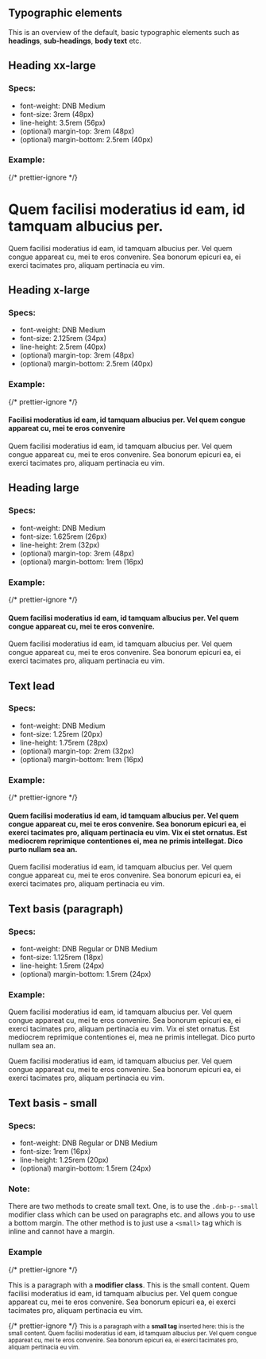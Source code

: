 ## Typographic elements

This is an overview of the default, basic typographic elements such as **headings**, **sub-headings**, **body text** etc.

## Heading xx-large

### Specs:

- font-weight: DNB Medium
- font-size: 3rem (48px)
- line-height: 3.5rem (56px)
- (optional) margin-top: 3rem (48px)
- (optional) margin-bottom: 2.5rem (40px)

### Example:

<div className="typography-box">
  {/* prettier-ignore */}
  <h1 className="dnb-h--xx-large skip-anchor">Quem facilisi moderatius id eam, id tamquam albucius per.</h1>
  <p className="dnb-p">
    Quem facilisi moderatius id eam, id tamquam albucius per. Vel quem
    congue appareat cu, mei te eros convenire. Sea bonorum epicuri ea, ei
    exerci tacimates pro, aliquam pertinacia eu vim.
  </p>
</div>

## Heading x-large

### Specs:

- font-weight: DNB Medium
- font-size: 2.125rem (34px)
- line-height: 2.5rem (40px)
- (optional) margin-top: 3rem (48px)
- (optional) margin-bottom: 2.5rem (40px)

### Example:

<div className="typography-box">
  {/* prettier-ignore */}
  <h4 className="dnb-h--x-large skip-anchor">Facilisi moderatius id eam, id tamquam albucius per.
  Vel quem congue appareat cu, mei te eros convenire</h4>
  <p className="dnb-p">
    Quem facilisi moderatius id eam, id tamquam albucius per. Vel quem
    congue appareat cu, mei te eros convenire. Sea bonorum epicuri ea, ei
    exerci tacimates pro, aliquam pertinacia eu vim.
  </p>
</div>

## Heading large

### Specs:

- font-weight: DNB Medium
- font-size: 1.625rem (26px)
- line-height: 2rem (32px)
- (optional) margin-top: 3rem (48px)
- (optional) margin-bottom: 1rem (16px)

### Example:

<div className="typography-box">
  {/* prettier-ignore */}
  <h4 className="dnb-h--large skip-anchor">Quem facilisi moderatius id eam, id tamquam albucius per.
  Vel quem congue appareat cu, mei te eros convenire.</h4>
  <p className="dnb-p">
    Quem facilisi moderatius id eam, id tamquam albucius per. Vel quem
    congue appareat cu, mei te eros convenire. Sea bonorum epicuri ea, ei
    exerci tacimates pro, aliquam pertinacia eu vim.
  </p>
</div>

## Text lead

### Specs:

- font-weight: DNB Medium
- font-size: 1.25rem (20px)
- line-height: 1.75rem (28px)
- (optional) margin-top: 2rem (32px)
- (optional) margin-bottom: 1rem (16px)

### Example:

<div className="typography-box">
  {/* prettier-ignore */}
  <h4 className="dnb-lead skip-anchor">Quem facilisi moderatius id eam, id tamquam albucius per. Vel quem
    congue appareat cu, mei te eros convenire. Sea bonorum epicuri ea, ei
    exerci tacimates pro, aliquam pertinacia eu vim. Vix ei stet ornatus.
    Est mediocrem reprimique contentiones ei, mea ne primis intellegat.
    Dico purto nullam sea an.</h4>
  <p className="dnb-p">
    Quem facilisi moderatius id eam, id tamquam albucius per. Vel quem
    congue appareat cu, mei te eros convenire. Sea bonorum epicuri ea, ei
    exerci tacimates pro, aliquam pertinacia eu vim.
  </p>
</div>

## Text basis (paragraph)

### Specs:

- font-weight: DNB Regular or DNB Medium
- font-size: 1.125rem (18px)
- line-height: 1.5rem (24px)
- (optional) margin-bottom: 1.5rem (24px)

### Example:

<div className="typography-box">
  <p className="dnb-p">
    Quem facilisi moderatius id eam, id tamquam albucius per. Vel quem
    congue appareat cu, mei te eros convenire. Sea bonorum epicuri ea, ei
    exerci tacimates pro, aliquam pertinacia eu vim. Vix ei stet ornatus.
    Est mediocrem reprimique contentiones ei, mea ne primis intellegat.
    Dico purto nullam sea an.
  </p>
  <p className="dnb-p">
    Quem facilisi moderatius id eam, id tamquam albucius per. Vel quem
    congue appareat cu, mei te eros convenire. Sea bonorum epicuri ea, ei
    exerci tacimates pro, aliquam pertinacia eu vim.
  </p>
</div>

## Text basis - small

### Specs:

- font-weight: DNB Regular or DNB Medium
- font-size: 1rem (16px)
- line-height: 1.25rem (20px)
- (optional) margin-bottom: 1.5rem (24px)

### Note:

There are two methods to create small text. One, is to use the `.dnb-p--small` modifier class which can be used on paragraphs etc. and allows you to use a bottom margin. The other method is to just use a `<small>` tag which is inline and cannot have a margin.

### Example

<div className="typography-box">
  {/* prettier-ignore */}
  <p className="dnb-p dnb-p--small">This is a paragraph with a <b>modifier class</b>. This is the small
    content. Quem facilisi moderatius id eam, id tamquam albucius per. Vel
    quem congue appareat cu, mei te eros convenire. Sea bonorum epicuri ea,
    ei exerci tacimates pro, aliquam pertinacia eu vim.</p>
  <p className="dnb-p">
    {/* prettier-ignore */}
    <small>This is a paragraph with a <b>small tag</b> inserted here: this is
      the small content. Quem facilisi moderatius id eam, id tamquam
      albucius per. Vel quem congue appareat cu, mei te eros convenire. Sea
      bonorum epicuri ea, ei exerci tacimates pro, aliquam pertinacia eu
      vim.</small>
  </p>
</div>
